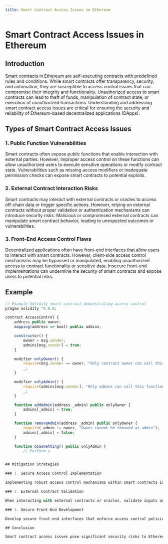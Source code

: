 ```yaml
---
title: Smart Contract Access Issues in Ethereum
---
```


# Smart Contract Access Issues in Ethereum

## Introduction

Smart contracts in Ethereum are self-executing contracts with predefined rules and conditions. While smart contracts offer transparency, security, and automation, they are susceptible to access control issues that can compromise their integrity and functionality. Unauthorized access to smart contracts can lead to theft of funds, manipulation of contract state, or execution of unauthorized transactions. Understanding and addressing smart contract access issues are critical for ensuring the security and reliability of Ethereum-based decentralized applications (DApps).

## Types of Smart Contract Access Issues

### 1. Public Function Vulnerabilities

Smart contracts often expose public functions that enable interaction with external parties. However, improper access control on these functions can allow unauthorized users to execute sensitive operations or modify contract state. Vulnerabilities such as missing access modifiers or inadequate permission checks can expose smart contracts to potential exploits.

### 2. External Contract Interaction Risks

Smart contracts may interact with external contracts or oracles to access off-chain data or trigger specific actions. However, relying on external contracts without proper validation or authentication mechanisms can introduce security risks. Malicious or compromised external contracts can manipulate smart contract behavior, leading to unexpected outcomes or vulnerabilities.

### 3. Front-End Access Control Flaws

Decentralized applications often have front-end interfaces that allow users to interact with smart contracts. However, client-side access control mechanisms may be bypassed or manipulated, enabling unauthorized access to contract functionality or sensitive data. Insecure front-end implementations can undermine the security of smart contracts and expose users to potential risks.

## Example

```javascript
// Example Solidity smart contract demonstrating access control
pragma solidity ^0.8.0;

contract AccessControl {
    address public owner;
    mapping(address => bool) public admins;

    constructor() {
        owner = msg.sender;
        admins[msg.sender] = true;
    }

    modifier onlyOwner() {
        require(msg.sender == owner, "Only contract owner can call this function");
        _;
    }

    modifier onlyAdmin() {
        require(admins[msg.sender], "Only admins can call this function");
        _;
    }

    function addAdmin(address _admin) public onlyOwner {
        admins[_admin] = true;
    }

    function removeAdmin(address _admin) public onlyOwner {
        require(_admin != owner, "Owner cannot be removed as admin");
        admins[_admin] = false;
    }

    function doSomething() public onlyAdmin {
        // Perform s


## Mitigation Strategies

### 1. Secure Access Control Implementation

Implementing robust access control mechanisms within smart contracts is essential for mitigating access issues. Use access modifiers such as `public`, `external`, `internal`, and `private` to control visibility and restrict access to sensitive functions or data. Implement role-based access control (RBAC) or permissioned systems to manage user privileges and enforce authentication requirements.

### 2. External Contract Validation

When interacting with external contracts or oracles, validate inputs and outputs to ensure data integrity and prevent manipulation. Use cryptographic signatures or trusted oracles to verify the authenticity and integrity of external data sources. Implement fail-safe mechanisms or circuit breakers to mitigate the impact of compromised external contracts or unexpected behaviors.

### 3. Secure Front-End Development

Develop secure front-end interfaces that enforce access control policies and validate user inputs before interacting with smart contracts. Use client-side encryption and secure communication protocols to protect sensitive data transmitted between the front end and the Ethereum network. Conduct regular security audits and penetration testing to identify and address potential vulnerabilities in front-end code.

## Conclusion

Smart contract access issues pose significant security risks to Ethereum-based decentralized applications. By understanding the types of access vulnerabilities and implementing appropriate mitigation strategies, developers can enhance the security and reliability of their smart contracts. Continued research, collaboration, and adherence to best practices are essential for building secure and trustworthy Ethereum DApps that empower users and drive innovation.
